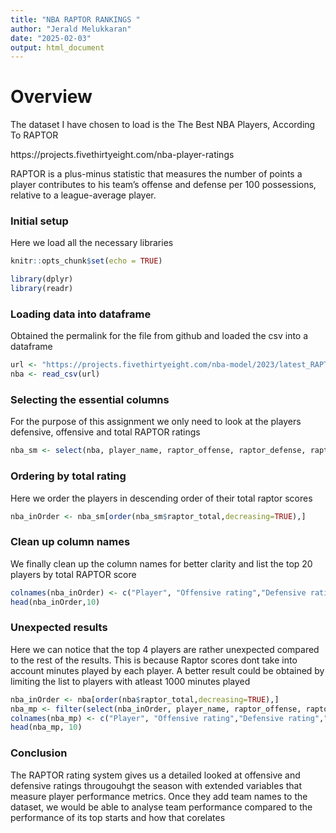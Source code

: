 ```yaml
---
title: "NBA RAPTOR RANKINGS "
author: "Jerald Melukkaran"
date: "2025-02-03"
output: html_document
---
```

# Overview 

The dataset I have chosen to load is the 
The Best NBA Players, According To RAPTOR

https://projects.fivethirtyeight.com/nba-player-ratings

RAPTOR is a plus-minus statistic that measures the number of points a player contributes to his team’s offense and defense per 100 possessions, relative to a league-average player.


### Initial setup

Here we load all the necessary libraries 

```r
knitr::opts_chunk$set(echo = TRUE)

library(dplyr)
library(readr)

```

### Loading data into dataframe 

Obtained the permalink for the file from github and loaded the csv into a dataframe 

```r
url <- "https://projects.fivethirtyeight.com/nba-model/2023/latest_RAPTOR_by_player.csv"
nba <- read_csv(url)

```

### Selecting the essential columns
For the purpose of this assignment we only need to look at the players defensive, offensive and total RAPTOR ratings 

```r
nba_sm <- select(nba, player_name, raptor_offense, raptor_defense, raptor_total) 


```


### Ordering by total rating 

Here we order the players in descending order of their total raptor scores

```r

nba_inOrder <- nba_sm[order(nba_sm$raptor_total,decreasing=TRUE),]

```

### Clean up column names

We finally clean up the column names for better clarity and list the top 20 players by total RAPTOR score

```r

colnames(nba_inOrder) <- c("Player", "Offensive rating","Defensive rating","Total rating")
head(nba_inOrder,10)

```


### Unexpected results 

Here we can notice that the top 4 players are rather unexpected compared to the rest of the results. This is because Raptor scores dont take into account minutes played by each player. A better result could be obtained by limiting the list to players with atleast 1000 minutes played 

```r
nba_inOrder <- nba[order(nba$raptor_total,decreasing=TRUE),]
nba_mp <- filter(select(nba_inOrder, player_name, raptor_offense, raptor_defense, raptor_total, mp), mp>1000)
colnames(nba_mp) <- c("Player", "Offensive rating","Defensive rating","Total rating","Minutes played")
head(nba_mp, 10)
```

### Conclusion 

The RAPTOR rating system gives us a detailed looked at offensive and defensive ratings througouhgt the season with extended variables that measure player performance metrics. Once they add team names to the dataset, we would be able to analyse team performance compared to the performance of its top starts and how that corelates 
